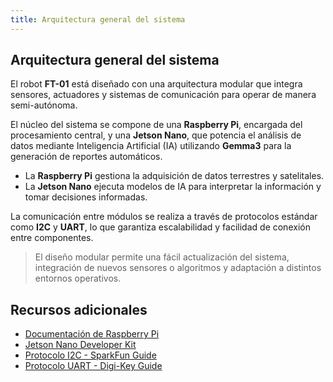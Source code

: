 ```yaml
---
title: Arquitectura general del sistema
---
```


## Arquitectura general del sistema

El robot **FT-01** está diseñado con una arquitectura modular que integra sensores, actuadores y sistemas de comunicación para operar de manera semi-autónoma.

El núcleo del sistema se compone de una **Raspberry Pi**, encargada del procesamiento central, y una **Jetson Nano**, que potencia el análisis de datos mediante Inteligencia Artificial (IA) utilizando **Gemma3** para la generación de reportes automáticos.

- La **Raspberry Pi** gestiona la adquisición de datos terrestres y satelitales.
- La **Jetson Nano** ejecuta modelos de IA para interpretar la información y tomar decisiones informadas.

La comunicación entre módulos se realiza a través de protocolos estándar como **I2C** y **UART**, lo que garantiza escalabilidad y facilidad de conexión entre componentes.

> El diseño modular permite una fácil actualización del sistema, integración de nuevos sensores o algoritmos y adaptación a distintos entornos operativos.

## Recursos adicionales

- [Documentación de Raspberry Pi](https://www.raspberrypi.com/documentation/)
- [Jetson Nano Developer Kit](https://developer.nvidia.com/embedded/jetson-nano-developer-kit)
- [Protocolo I2C - SparkFun Guide](https://learn.sparkfun.com/tutorials/i2c)
- [Protocolo UART - Digi-Key Guide](https://www.digikey.com/en/articles/understanding-uart)

